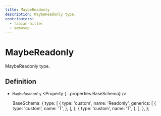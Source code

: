 ```yaml
---
title: MaybeReadonly
description: MaybeReadonly type.
contributors:
  - fabian-hiller
  - sqmasep
---
```



# MaybeReadonly

MaybeReadonly type.

## Definition

- `MaybeReadonly` <Property {...properties.BaseSchema} />

  BaseSchema: {
    type: [
      {
        type: 'custom',
        name: 'Readonly',
        generics: [
          {
            type: 'custom',
            name: 'T',
          },
        ],
      },
      {
        type: 'custom',
        name: 'T',
      },
    ],
  },
};

